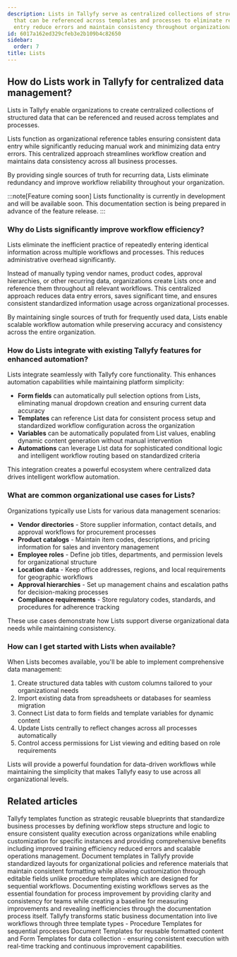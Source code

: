 ```yaml
---
description: Lists in Tallyfy serve as centralized collections of structured data
  that can be referenced across templates and processes to eliminate redundant data
  entry reduce errors and maintain consistency throughout organizational workflows.
id: 6017a162ed329cfeb3e2b109b4c82650
sidebar:
  order: 7
title: Lists
---
```


## How do Lists work in Tallyfy for centralized data management?

Lists in Tallyfy enable organizations to create centralized collections of structured data that can be referenced and reused across templates and processes.

Lists function as organizational reference tables ensuring consistent data entry while significantly reducing manual work and minimizing data entry errors. This centralized approach streamlines workflow creation and maintains data consistency across all business processes.

By providing single sources of truth for recurring data, Lists eliminate redundancy and improve workflow reliability throughout your organization.

:::note[Feature coming soon]
Lists functionality is currently in development and will be available soon. This documentation section is being prepared in advance of the feature release.
:::

### Why do Lists significantly improve workflow efficiency?

Lists eliminate the inefficient practice of repeatedly entering identical information across multiple workflows and processes. This reduces administrative overhead significantly.

Instead of manually typing vendor names, product codes, approval hierarchies, or other recurring data, organizations create Lists once and reference them throughout all relevant workflows. This centralized approach reduces data entry errors, saves significant time, and ensures consistent standardized information usage across organizational processes.

By maintaining single sources of truth for frequently used data, Lists enable scalable workflow automation while preserving accuracy and consistency across the entire organization.

### How do Lists integrate with existing Tallyfy features for enhanced automation?

Lists integrate seamlessly with Tallyfy core functionality. This enhances automation capabilities while maintaining platform simplicity:

- **Form fields** can automatically pull selection options from Lists, eliminating manual dropdown creation and ensuring current data accuracy
- **Templates** can reference List data for consistent process setup and standardized workflow configuration across the organization
- **Variables** can be automatically populated from List values, enabling dynamic content generation without manual intervention
- **Automations** can leverage List data for sophisticated conditional logic and intelligent workflow routing based on standardized criteria

This integration creates a powerful ecosystem where centralized data drives intelligent workflow automation.

### What are common organizational use cases for Lists?

Organizations typically use Lists for various data management scenarios:

- **Vendor directories** - Store supplier information, contact details, and approval workflows for procurement processes
- **Product catalogs** - Maintain item codes, descriptions, and pricing information for sales and inventory management
- **Employee roles** - Define job titles, departments, and permission levels for organizational structure
- **Location data** - Keep office addresses, regions, and local requirements for geographic workflows
- **Approval hierarchies** - Set up management chains and escalation paths for decision-making processes
- **Compliance requirements** - Store regulatory codes, standards, and procedures for adherence tracking

These use cases demonstrate how Lists support diverse organizational data needs while maintaining consistency.

### How can I get started with Lists when available?

When Lists becomes available, you'll be able to implement comprehensive data management:

1. Create structured data tables with custom columns tailored to your organizational needs
2. Import existing data from spreadsheets or databases for seamless migration
3. Connect List data to form fields and template variables for dynamic content
4. Update Lists centrally to reflect changes across all processes automatically
5. Control access permissions for List viewing and editing based on role requirements

Lists will provide a powerful foundation for data-driven workflows while maintaining the simplicity that makes Tallyfy easy to use across all organizational levels.


## Related articles
<CardGrid>
<LinkTitleCard header="<b>Documenting > Templates</b>" href="/products/pro/documenting/templates/" > Tallyfy templates function as strategic reusable blueprints that standardize business processes by defining workflow steps structure and logic to ensure consistent quality execution across organizations while enabling customization for specific instances and providing comprehensive benefits including improved training efficiency reduced errors and scalable operations management. </LinkTitleCard>
<LinkTitleCard header="<b>Documenting > Documents</b>" href="/products/pro/documenting/documents/" > Document templates in Tallyfy provide standardized layouts for organizational policies and reference materials that maintain consistent formatting while allowing customization through editable fields unlike procedure templates which are designed for sequential workflows. </LinkTitleCard>
<LinkTitleCard header="<b>Process Improvement > Understand your current processes with Tallyfy</b>" href="/products/pro/tutorials/how-to/process-improvement/understanding-your-current-processes-with-tallyfy/" > Documenting existing workflows serves as the essential foundation for process improvement by providing clarity and consistency for teams while creating a baseline for measuring improvements and revealing inefficiencies through the documentation process itself. </LinkTitleCard>
<LinkTitleCard header="<b>Pro > Essentials</b>" href="/products/pro/documenting/" > Tallyfy transforms static business documentation into live workflows through three template types - Procedure Templates for sequential processes Document Templates for reusable formatted content and Form Templates for data collection - ensuring consistent execution with real-time tracking and continuous improvement capabilities. </LinkTitleCard>
</CardGrid>